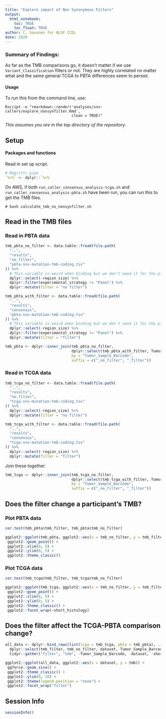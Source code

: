 ```yaml
---
title: "Explore impact of Non Synonymous Filters"
output: 
  html_notebook:
    toc: TRUE
    toc_float: TRUE
author: C. Savonen for ALSF CCDL
date: 2020
---
```


### Summary of Findings:

As far as the TMB comparisons go, it doesn't matter if we use `Variant_Classification` filters or not. 
They are highly correlated no matter what and the same general TCGA to PBTA differences seem to persist. 

#### Usage

To run this from the command line, use:
```
Rscript -e "rmarkdown::render('analyses/snv-callers/explore_nonsynfilter.Rmd', 
                              clean = TRUE)"
```

_This assumes you are in the top directory of the repository._

## Setup

#### Packages and functions

Read in set up script.

```r
# Magrittr pipe
`%>%` <- dplyr::`%>%`
```


On AWS, if both `run_caller_consensus_analysis-tcga.sh` and `run_caller_consensus_analysis-pbta.sh` have been run, you can run this to get the TMB files. 
```
# bash calculate_tmb_no_nonsynfilter.sh
```

## Read in the TMB files

### Read in PBTA data

```r
tmb_pbta_no_filter <- data.table::fread(file.path(
  "..",
  "results",
  "no_filter",
  "pbta-snv-mutation-tmb-coding.tsv"
)) %>%
  # This variable is weird when binding but we don't need it for the plot so we'll just remove it.
  dplyr::select(-region_size) %>%
  dplyr::filter(experimental_strategy != "Panel") %>% 
  dplyr::mutate(filter = "no filter")
```

```r
tmb_pbta_with_filter <- data.table::fread(file.path(
  "..",
  "results",
  "consensus",
  "pbta-snv-mutation-tmb-coding.tsv"
)) %>%
  # This variable is weird when binding but we don't need it for the plot so we'll just remove it.
  dplyr::select(-region_size) %>%
  dplyr::filter(experimental_strategy != "Panel") %>% 
  dplyr::mutate(filter = "filter")
```

```r
tmb_pbta <- dplyr::inner_join(tmb_pbta_no_filter, 
                              dplyr::select(tmb_pbta_with_filter, Tumor_Sample_Barcode, tmb),
                              by = "Tumor_Sample_Barcode", 
                              suffix = c("_no_filter", "_filter"))
```

### Read in TCGA data

```r
tmb_tcga_no_filter <- data.table::fread(file.path(
  "..",
  "results",
  "no_filter",
  "tcga-snv-mutation-tmb-coding.tsv"
)) %>%
  dplyr::select(-region_size) %>% 
  dplyr::mutate(filter = "no filter")
```

```r
tmb_tcga_with_filter <- data.table::fread(file.path(
  "..",
  "results",
  "consensus",
  "tcga-snv-mutation-tmb-coding.tsv"
)) %>%
  dplyr::select(-region_size) %>% 
  dplyr::mutate(filter = "filter")
```

Join these together. 

```r
tmb_tcga <- dplyr::inner_join(tmb_tcga_no_filter, 
                              dplyr::select(tmb_tcga_with_filter, Tumor_Sample_Barcode, tmb),
                              by = "Tumor_Sample_Barcode", 
                              suffix = c("_no_filter", "_filter"))
```

## Does the filter change a participant's TMB?

### Plot PBTA data

```r
cor.test(tmb_pbta$tmb_filter, tmb_pbta$tmb_no_filter)
```

```r
ggplot2::ggplot(tmb_pbta, ggplot2::aes(x = tmb_no_filter, y = tmb_filter, color = short_histology)) +
 ggplot2::geom_point() +
 ggplot2::xlim(0, 5) + 
 ggplot2::ylim(0, 5) +
 ggplot2::theme_classic() 
```

### Plot TCGA data

```r
cor.test(tmb_tcga$tmb_filter, tmb_tcga$tmb_no_filter)
```

```r
ggplot2::ggplot(tmb_tcga, ggplot2::aes(x = tmb_no_filter, y = tmb_filter, color = short_histology)) +
 ggplot2::geom_point() +
 ggplot2::xlim(0, 5) + 
 ggplot2::ylim(0, 5) +
 ggplot2::theme_classic() + 
 ggplot2::facet_wrap(~short_histology)
```

## Does the filter affect the TCGA-PBTA comparison change?

```r
all_data <- dplyr::bind_rows(list(tcga = tmb_tcga, pbta = tmb_pbta), .id = "dataset") %>%
  dplyr::select(tmb_filter, tmb_no_filter, dataset, Tumor_Sample_Barcode, short_histology) %>% 
  tidyr::gather("filter", "tmb", -Tumor_Sample_Barcode, -dataset, -short_histology)
```

```r
ggplot2::ggplot(all_data, ggplot2::aes(x = dataset, y = tmb)) +
 ggforce::geom_sina() +
 ggplot2::theme_classic() + 
 ggplot2::ylim(0, 10) + 
 ggplot2::theme(legend.position = "none") + 
 ggplot2::facet_wrap("filter")
```

## Session Info

```r
sessionInfo()
```
